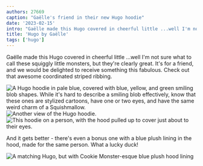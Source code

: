 ```yaml
---
authors: 27669
caption: "Gaëlle's friend in their new Hugo hoodie"
date: '2023-02-15'
intro: "Gaëlle made this Hugo covered in cheerful little ...well I'm not sure what to call these squiggly little monsters, but they're clearly great. It's for a friend, and we would be delighted to receive something this fabulous.  Check out that awesome coordinated striped ribbing."
title: 'Hugo by Gaëlle'
tags: ['hugo']
---
```


<!-- truncate -->

Gaëlle made this Hugo covered in cheerful little ...well I'm not sure what to call these squiggly little monsters, but they're clearly great. It's for a friend, and we would be delighted to receive something this fabulous. Check out that awesome coordinated striped ribbing.

![A Hugo hoodie in pale blue, covered with blue, yellow, and green smiling blob shapes. While it's hard to describe a smiling blob effectively, know that these ones are stylized cartoons, have one or two eyes, and have the same weird charm of a Squishmallow.](https://posts.freesewing.org/uploads/FS_Hugo_Squirmblies_1_ecacad5e0f.jpeg)
![Another view of the Hugo hoodie.](https://posts.freesewing.org/uploads/FS_Hugo_Squirmblies_2_6902ef6f5a.jpeg)
![This hoodie on a person, with the hood pulled up to cover just about to their eyes.](https://posts.freesewing.org/uploads/FS_Hugo_Squirmblies_4_75d8c95c08.jpeg)

And it gets better - there's even a bonus one with a blue plush lining in the hood, made for the same person. What a lucky duck!

![A matching Hugo, but with Cookie Monster-esque blue plush hood lining](https://posts.freesewing.org/uploads/FS_Hugo_Squirmblies_Bonus_9442480196.jpeg)
